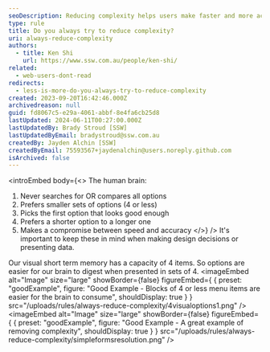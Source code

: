 ```yaml
---
seoDescription: Reducing complexity helps users make faster and more accurate decisions by presenting them with smaller sets of options
type: rule
title: Do you always try to reduce complexity?
uri: always-reduce-complexity
authors:
  - title: Ken Shi
    url: https://www.ssw.com.au/people/ken-shi/
related:
  - web-users-dont-read
redirects:
  - less-is-more-do-you-always-try-to-reduce-complexity
created: 2023-09-20T16:42:46.000Z
archivedreason: null
guid: fd8067c5-e29a-4061-abbf-8e4fa6cb25d8
lastUpdated: 2024-06-11T00:27:00.000Z
lastUpdatedBy: Brady Stroud [SSW]
lastUpdatedByEmail: bradystroud@ssw.com.au
createdBy: Jayden Alchin [SSW]
createdByEmail: 75593567+jaydenalchin@users.noreply.github.com
isArchived: false
---
```


<introEmbed
  body={<>
The human brain:

1. Never searches for OR compares all options
2. Prefers smaller sets of options (4 or less)
3. Picks the first option that looks good enough
4. Prefers a shorter option to a longer one
5. Makes a compromise between speed and accuracy
  </>}
/>
It's important to keep these in mind when making design decisions or presenting data.

Our visual short term memory has a capacity of 4 items. So options are easier for our brain to digest when presented in sets of 4.
<imageEmbed
  alt="Image"
  size="large"
  showBorder={false}
  figureEmbed={ {
    preset: "goodExample",
    figure: "Good Example - Blocks of 4 or less menu items are easier for the brain to consume",
    shouldDisplay: true
  } }
  src="/uploads/rules/always-reduce-complexity/4visualoptions1.png"
/>
<imageEmbed
  alt="Image"
  size="large"
  showBorder={false}
  figureEmbed={ {
    preset: "goodExample",
    figure: "Good Example - A great example of removing complexity",
    shouldDisplay: true
  } }
  src="/uploads/rules/always-reduce-complexity/simpleformsresolution.png"
/>
